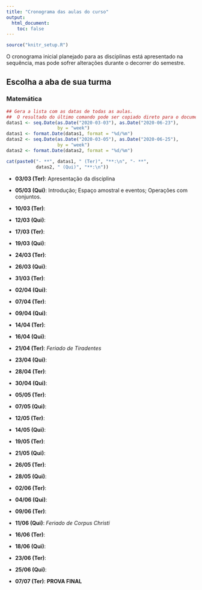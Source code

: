 ```yaml
---
title: "Cronograma das aulas do curso"
output: 
  html_document:
    toc: false
---
```


```r
source("knitr_setup.R")
```


O cronograma inicial planejado para as disciplinas 
está apresentado na sequência, mas pode sofrer alterações durante o 
decorrer do semestre.

## Escolha a aba de sua turma {.tabset}

### Matemática

```r
## Gera a lista com as datas de todas as aulas. 
##  O resultado do último comando pode ser copiado direto para o documento
datas1 <- seq.Date(as.Date("2020-03-03"), as.Date("2020-06-23"),
                   by = "week")
datas1 <- format.Date(datas1, format = "%d/%m")
datas2 <- seq.Date(as.Date("2020-03-05"), as.Date("2020-06-25"),
                   by = "week")
datas2 <- format.Date(datas2, format = "%d/%m")

cat(paste0("- **", datas1, " (Ter)", "**:\n", "- **",
           datas2, " (Qui)", "**:\n"))
```

- **03/03 (Ter)**: Apresentação da disciplina
- **05/03 (Qui)**: Introdução; Espaço amostral e eventos; Operações com conjuntos.
 - **10/03 (Ter)**: 
- **12/03 (Qui)**: 
 - **17/03 (Ter)**: 
- **19/03 (Qui)**: 
 - **24/03 (Ter)**: 
- **26/03 (Qui)**: 
 - **31/03 (Ter)**: 
- **02/04 (Qui)**: 
 - **07/04 (Ter)**: 
- **09/04 (Qui)**: 
 - **14/04 (Ter)**: 
- **16/04 (Qui)**: 
 - **21/04 (Ter)**: *Feriado de Tiradentes*
- **23/04 (Qui)**: 
 - **28/04 (Ter)**: 
- **30/04 (Qui)**: 
 - **05/05 (Ter)**: 
- **07/05 (Qui)**: 
 - **12/05 (Ter)**: 
- **14/05 (Qui)**: 
 - **19/05 (Ter)**: 
- **21/05 (Qui)**:  
 - **26/05 (Ter)**: 
- **28/05 (Qui)**: 
 - **02/06 (Ter)**: 
 - **04/06 (Qui)**: 
 - **09/06 (Ter)**: 
- **11/06 (Qui)**: *Feriado de Corpus Christi*
 - **16/06 (Ter)**: 
- **18/06 (Qui)**:  
 - **23/06 (Ter)**: 
- **25/06 (Qui)**: 

- **07/07 (Ter)**: **PROVA FINAL**



